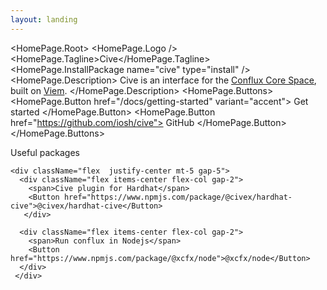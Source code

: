 ```yaml
---
layout: landing
---
```



<HomePage.Root>
  <HomePage.Logo />
  <HomePage.Tagline>Cive</HomePage.Tagline>
  <HomePage.InstallPackage name="cive" type="install" />
  <HomePage.Description>
    Cive is an interface for the [Conflux Core
    Space](https://doc.confluxnetwork.org/docs/core/Overview), built on
    [Viem](https://viem.sh/).
  </HomePage.Description>
  <HomePage.Buttons>
    <HomePage.Button href="/docs/getting-started" variant="accent">
      Get started
    </HomePage.Button>
    <HomePage.Button href="https://github.com/iosh/cive">
      GitHub
    </HomePage.Button>
  </HomePage.Buttons>

  <div className="w-full"> 
    <span className="text-xl">Useful packages</span>
    
    <div className="flex  justify-center mt-5 gap-5">
      <div className="flex items-center flex-col gap-2">
        <span>Cive plugin for Hardhat</span>
        <Button href="https://www.npmjs.com/package/@civex/hardhat-cive">@civex/hardhat-cive</Button>
       </div>

      <div className="flex items-center flex-col gap-2">
        <span>Run conflux in Nodejs</span>
        <Button href="https://www.npmjs.com/package/@xcfx/node">@xcfx/node</Button>
      </div>
     </div>

  </div>
</HomePage.Root>
